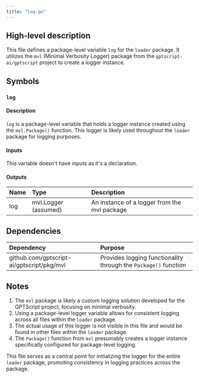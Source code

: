 ```yaml
---
title: "log.go"
---
```


## High-level description
This file defines a package-level variable `log` for the `loader` package. It utilizes the `mvl` (Minimal Verbosity Logger) package from the `gptscript-ai/gptscript` project to create a logger instance.

## Symbols

### `log`
#### Description
`log` is a package-level variable that holds a logger instance created using the `mvl.Package()` function. This logger is likely used throughout the `loader` package for logging purposes.

#### Inputs
This variable doesn't have inputs as it's a declaration.

#### Outputs
| Name | Type | Description |
|:-----|:-----|:------------|
| log | mvl.Logger (assumed) | An instance of a logger from the mvl package |

## Dependencies
| Dependency | Purpose |
|:-----------|:--------|
| github.com/gptscript-ai/gptscript/pkg/mvl | Provides logging functionality through the `Package()` function |

## Notes
1. The `mvl` package is likely a custom logging solution developed for the GPTScript project, focusing on minimal verbosity.
2. Using a package-level logger variable allows for consistent logging across all files within the `loader` package.
3. The actual usage of this logger is not visible in this file and would be found in other files within the `loader` package.
4. The `Package()` function from `mvl` presumably creates a logger instance specifically configured for package-level logging.

This file serves as a central point for initializing the logger for the entire `loader` package, promoting consistency in logging practices across the package.